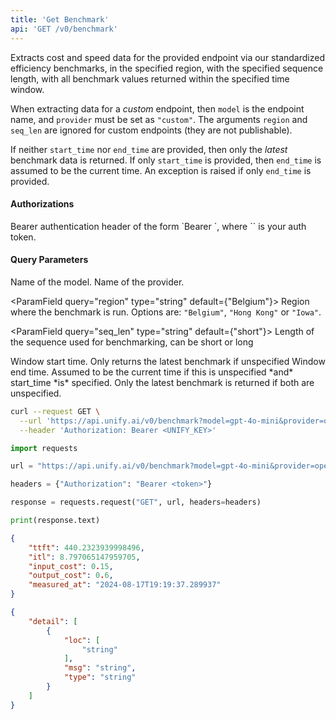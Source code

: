 ```yaml
---
title: 'Get Benchmark'
api: 'GET /v0/benchmark'
---
```

Extracts cost and speed data for the provided endpoint via our standardized
efficiency benchmarks, in the specified region, with the specified sequence length,
with all benchmark values returned within the specified time window.

When extracting data for a *custom* endpoint, then `model` is the endpoint name, and
`provider` must be set as `"custom"`. The arguments `region` and `seq_len` are
ignored for custom endpoints (they are not publishable).

If neither `start_time` nor `end_time` are provided, then only the *latest*
benchmark data is returned. If only `start_time` is provided, then `end_time` is
assumed to be the current time. An exception is raised if only `end_time` is
provided.

#### Authorizations

<ParamField header="Authorization" type="string" required="true">
  Bearer authentication header of the form `Bearer <token>`, where `<token>` is your auth token.
</ParamField>

#### Query Parameters

<ParamField query="model" type="string" required="true">
Name of the model.
</ParamField>

<ParamField query="provider" type="string" required="true">
Name of the provider.
</ParamField>

<ParamField query="region" type="string"  default={"Belgium"}>
Region where the benchmark is run.
        Options are: `"Belgium"`, `"Hong Kong"` or `"Iowa"`.
</ParamField>

<ParamField query="seq_len" type="string"  default={"short"}>
Length of the sequence used for benchmarking, can be short or long
</ParamField>

<ParamField query="start_time" type="string" >
Window start time. Only returns the latest benchmark if unspecified
</ParamField>

<ParamField query="end_time" type="string" >
Window end time. Assumed to be the current time if this is unspecified *and* start_time *is* specified. Only the latest benchmark is returned if both are unspecified.
</ParamField>

<RequestExample>

```bash cURL
curl --request GET \
  --url 'https://api.unify.ai/v0/benchmark?model=gpt-4o-mini&provider=openai&region=Belgium&seq_len=short&start_time=2024-07-12T04:20:32.808410&end_time=2024-08-12T04:20:32.808410' \
  --header 'Authorization: Bearer <UNIFY_KEY>'
```

```python Python
import requests

url = "https://api.unify.ai/v0/benchmark?model=gpt-4o-mini&provider=openai&region=Belgium&seq_len=short&start_time=2024-07-12T04:20:32.808410&end_time=2024-08-12T04:20:32.808410"

headers = {"Authorization": "Bearer <token>"}

response = requests.request("GET", url, headers=headers)

print(response.text)
```

</RequestExample>
<ResponseExample>

```json 200
{
    "ttft": 440.2323939998496,
    "itl": 8.797065147959705,
    "input_cost": 0.15,
    "output_cost": 0.6,
    "measured_at": "2024-08-17T19:19:37.289937"
}
```

```json 422
{
    "detail": [
        {
            "loc": [
                "string"
            ],
            "msg": "string",
            "type": "string"
        }
    ]
}
```

</ResponseExample>
